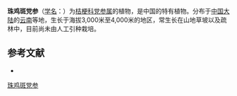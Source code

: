 {{Speciesbox
| name = 珠鸡斑党参
| status = 
| status_system = 
| image =
| genus = Codonopsis
| species = meleagris
| authority = Diels
}}

'''珠鸡斑党参'''（[[学名|学名]]：{{lang|la|''Codonopsis meleagris''}}）为[[桔梗科|桔梗科]][[党参属|党参属]]的植物，是中国的特有植物。分布于[[中国大陆|中国大陆]]的[[云南|云南]]等地，生长于海拔3,000米至4,000米的地区，常生长在山地草坡以及疏林中，目前尚未由人工引种栽培。

== 参考文献 ==
<div class="references-small">
* {{cite web| url =http://www.bioinfo.cn/db05/KmzwSpecies.php?action=view&id=3331| title =珠鸡斑党参| work =《中国高等植物数据库全库》| publisher =中国科学院微生物研究所| author =昆明植物研究所| accessdate =2009-02-24| deadurl =yes| archiveurl =https://web.archive.org/web/20160305051521/http://www.bioinfo.cn/db05/KmzwSpecies.php?action=view&id=3331| archivedate =2016-03-05}}
</div>
{{Taxonbar|from=Q15226490}}

[[Category:党参属|珠鸡斑党参]]


{{植物小作品}}